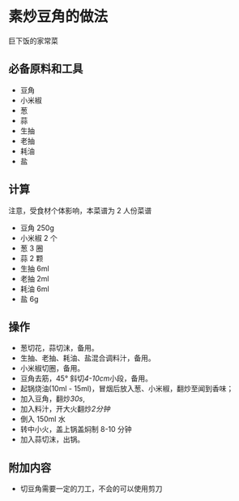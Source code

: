 # 素炒豆角的做法

巨下饭的家常菜

## 必备原料和工具

- 豆角
- 小米椒
- 葱
- 蒜
- 生抽
- 老抽
- 耗油
- 盐

## 计算

注意，受食材个体影响，本菜谱为 2 人份菜谱

- 豆角 250g
- 小米椒 2 个
- 葱 3 圈
- 蒜 2 颗
- 生抽 6ml
- 老抽 2ml
- 耗油 6ml
- 盐 6g

## 操作

- 葱切花，蒜切沫，备用。
- 生抽、老抽、耗油、盐混合调料汁，备用。
- 小米椒切圈，备用。
- 豆角去筋，45° 斜切*4-10cm*小段，备用。
- 起锅烧油(10ml - 15ml)，冒烟后放入葱、小米椒，翻炒至闻到香味；
- 加入豆角，翻炒*30s*,
- 加入料汁，开大火翻炒*2分钟*
- 倒入 150ml 水
- 转中小火，盖上锅盖焖制 8-10 分钟
- 加入蒜切沫，出锅。

## 附加内容

- 切豆角需要一定的刀工，不会的可以使用剪刀


